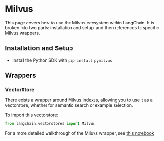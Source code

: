 # Milvus

This page covers how to use the Milvus ecosystem within LangChain.
It is broken into two parts: installation and setup, and then references to specific Milvus wrappers.

## Installation and Setup
- Install the Python SDK with `pip install pymilvus`
## Wrappers

### VectorStore

There exists a wrapper around Milvus indexes, allowing you to use it as a vectorstore,
whether for semantic search or example selection.

To import this vectorstore:
```python
from langchain.vectorstores import Milvus
```

For a more detailed walkthrough of the Miluvs wrapper, see [this notebook](/docs/modules/data_connection/vectorstores/integrations/milvus.html)
